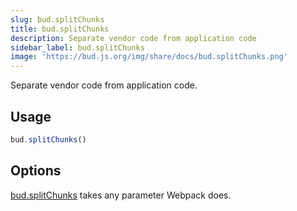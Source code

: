 ```yaml
---
slug: bud.splitChunks
title: bud.splitChunks
description: Separate vendor code from application code
sidebar_label: bud.splitChunks
image: 'https://bud.js.org/img/share/docs/bud.splitChunks.png'
---
```


Separate vendor code from application code.

## Usage

```js title='bud.config.js'
bud.splitChunks()
```

## Options

[bud.splitChunks](/docs/bud.splitChunks) takes any parameter Webpack does.
